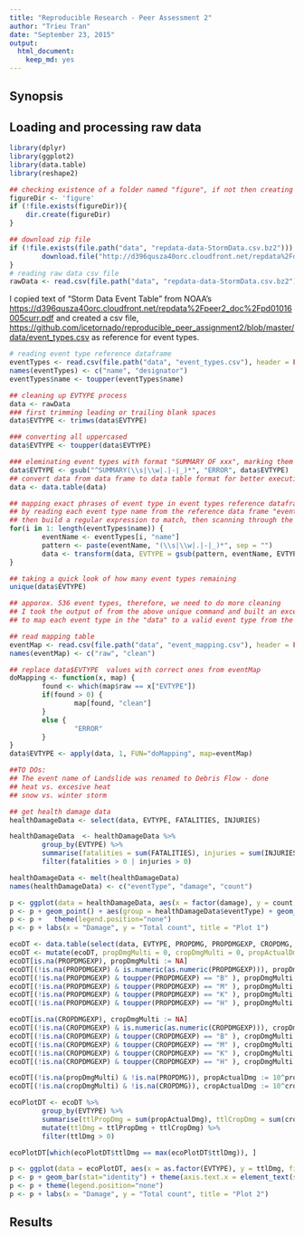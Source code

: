 ```yaml
---
title: "Reproducible Research - Peer Assessment 2"
author: "Trieu Tran"
date: "September 23, 2015"
output: 
  html_document: 
    keep_md: yes
---
```

## Synopsis

## Loading and processing raw data
```R
library(dplyr)
library(ggplot2)
library(data.table)
library(reshape2)

## checking existence of a folder named "figure", if not then creating one to store plot figures
figureDir <- 'figure'
if (!file.exists(figureDir)){
    dir.create(figureDir)
} 
```
```r
## download zip file
if (!file.exists(file.path("data", "repdata-data-StormData.csv.bz2"))) {
        download.file("http://d396qusza40orc.cloudfront.net/repdata%2Fdata%2FStormData.csv.bz2", destfile = "repdata-data-StormData.csv.bz2")
}
# reading raw data csv file
rawData <- read.csv(file.path("data", "repdata-data-StormData.csv.bz2"), na.strings = "", stringsAsFactors = FALSE)
```
I copied text of "Storm Data Event Table" from NOAA's [https://d396qusza40orc.cloudfront.net/repdata%2Fpeer2_doc%2Fpd01016005curr.pdf](Storm Data Documentation) and created a csv file, [https://github.com/icetornado/reproducible_peer_assignment2/blob/master/data/event_types.csv](event_types.csv) as reference for event types.

```r
# reading event type reference dataframe
eventTypes <- read.csv(file.path("data", "event_types.csv"), header = FALSE)
names(eventTypes) <- c("name", "designator")
eventTypes$name <- toupper(eventTypes$name)

## cleaning up EVTYPE process 
data <- rawData
### first trimming leading or trailing blank spaces
data$EVTYPE <- trimws(data$EVTYPE)

### converting all uppercased 
data$EVTYPE <- toupper(data$EVTYPE)

### eleminating event types with format "SUMMARY OF xxx", marking them as "ERROR"
data$EVTYPE <- gsub("^SUMMARY(\\s|\\w|.|-|_)*", "ERROR", data$EVTYPE)
## convert data from data frame to data table format for better execution 
data <- data.table(data)

## mapping exact phrases of event type in event types reference dataframe
## by reading each event type name from the reference data frame "eventTypes"
## then build a regular expression to match, then scanning through the whole "data"
for(i in 1: length(eventTypes$name)) {
        eventName <- eventTypes[i, "name"]
        pattern <- paste(eventName, "(\\s|\\w|.|-|_)*", sep = "")
        data <- transform(data, EVTYPE = gsub(pattern, eventName, EVTYPE))
}

## taking a quick look of how many event types remaining
unique(data$EVTYPE)

## apporox. 536 event types, therefore, we need to do more cleaning
## I took the output of from the above unique command and built an excel spreadsheet
## to map each event type in the "data" to a valid event type from the reference table

## read mapping table
eventMap <- read.csv(file.path("data", "event_mapping.csv"), header = FALSE)
names(eventMap) <- c("raw", "clean")

## replace data$EVTYPE  values with correct ones from eventMap
doMapping <- function(x, map) {
        found <- which(map$raw == x["EVTYPE"])
        if(found > 0) {
                map[found, "clean"]
        }
        else {
                "ERROR"
        }
}
data$EVTYPE <- apply(data, 1, FUN="doMapping", map=eventMap)

##TO DOs:
## The event name of Landslide was renamed to Debris Flow - done
## heat vs. excesive heat
## snow vs. winter storm

```
```r
## get health damage data
healthDamageData <- select(data, EVTYPE, FATALITIES, INJURIES)

healthDamageData  <- healthDamageData %>%
        group_by(EVTYPE) %>%
        summarise(fatalities = sum(FATALITIES), injuries = sum(INJURIES)) %>%
        filter(fatalities > 0 | injuries > 0)

healthDamageData <- melt(healthDamageData)
names(healthDamageData) <- c("eventType", "damage", "count")

p <- ggplot(data = healthDamageData, aes(x = factor(damage), y = count, color = factor(eventType)))
p <- p + geom_point() + aes(group = healthDamageData$eventType) + geom_line() 
p <- p +   theme(legend.position="none")
p <- p + labs(x = "Damage", y = "Total count", title = "Plot 1") 

ecoDT <- data.table(select(data, EVTYPE, PROPDMG, PROPDMGEXP, CROPDMG, CROPDMGEXP))
ecoDT <- mutate(ecoDT, propDmgMulti = 0, cropDmgMulti = 0, propActualDmg = 0, cropActualDmg = 0)
ecoDT[is.na(PROPDMGEXP), propDmgMulti := NA]
ecoDT[(!is.na(PROPDMGEXP) & is.numeric(as.numeric(PROPDMGEXP))), propDmgMulti := PROPDMGEXP]
ecoDT[(!is.na(PROPDMGEXP) & toupper(PROPDMGEXP) == "B" ), propDmgMulti := 9]
ecoDT[(!is.na(PROPDMGEXP) & toupper(PROPDMGEXP) == "M" ), propDmgMulti := 6]
ecoDT[(!is.na(PROPDMGEXP) & toupper(PROPDMGEXP) == "K" ), propDmgMulti := 3]
ecoDT[(!is.na(PROPDMGEXP) & toupper(PROPDMGEXP) == "H" ), propDmgMulti := 2]

ecoDT[is.na(CROPDMGEXP), cropDmgMulti := NA]
ecoDT[(!is.na(CROPDMGEXP) & is.numeric(as.numeric(CROPDMGEXP))), cropDmgMulti := CROPDMGEXP]
ecoDT[(!is.na(CROPDMGEXP) & toupper(CROPDMGEXP) == "B" ), cropDmgMulti := 9]
ecoDT[(!is.na(CROPDMGEXP) & toupper(CROPDMGEXP) == "M" ), cropDmgMulti := 6]
ecoDT[(!is.na(CROPDMGEXP) & toupper(CROPDMGEXP) == "K" ), cropDmgMulti := 3]
ecoDT[(!is.na(CROPDMGEXP) & toupper(CROPDMGEXP) == "H" ), cropDmgMulti := 2]

ecoDT[(!is.na(propDmgMulti) & !is.na(PROPDMG)), propActualDmg := 10^propDmgMulti * PROPDMG]
ecoDT[(!is.na(cropDmgMulti) & !is.na(CROPDMG)), cropActualDmg := 10^cropDmgMulti * CROPDMG]

ecoPlotDT <- ecoDT %>%
        group_by(EVTYPE) %>%
        summarise(ttlPropDmg = sum(propActualDmg), ttlCropDmg = sum(cropActualDmg)) %>%
        mutate(ttlDmg = ttlPropDmg + ttlCropDmg) %>%
        filter(ttlDmg > 0)

ecoPlotDT[which(ecoPlotDT$ttlDmg == max(ecoPlotDT$ttlDmg)), ]

p <- ggplot(data = ecoPlotDT, aes(x = as.factor(EVTYPE), y = ttlDmg, fill = as.factor(EVTYPE)))
p <- p + geom_bar(stat="identity") + theme(axis.text.x = element_text(size  = 10, angle = 45, hjust = 1,vjust = 1))
p <- p + theme(legend.position="none")
p <- p + labs(x = "Damage", y = "Total count", title = "Plot 2")  
```
## Results

